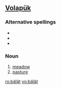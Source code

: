 ==[[Volapük]]==

===Alternative spellings===
*{{l|vo|baylat}}
*{{l|vo|bälat}}
*{{l|vo|baylayt}}

===Noun===
{{infl|vo|noun}}

# [[meadow]]
# [[pasture]]

[[ro:bälät]]
[[vo:bälät]]